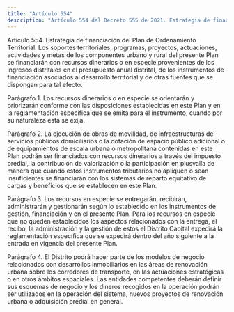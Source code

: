 ```yaml
---
title: "Artículo 554"
description: "Artículo 554 del Decreto 555 de 2021. Estrategia de financiación del Plan de Ordenamiento Territorial."
---
```


Artículo 554. Estrategia de financiación del Plan de Ordenamiento Territorial. Los soportes territoriales, programas, proyectos, actuaciones, actividades y metas de los componentes urbano y rural del presente Plan se financiarán con recursos dinerarios o en especie provenientes de los ingresos distritales en el presupuesto anual distrital, de los instrumentos de financiación asociados al desarrollo territorial y de otras fuentes que se dispongan para tal efecto.
 
Parágrafo 1. Los recursos dinerarios o en especie se orientarán y priorizarán conforme con las disposiciones establecidas en este Plan y en la reglamentación específica que se emita para el instrumento, cuando por su naturaleza esta se exija.
 
Parágrafo 2. La ejecución de obras de movilidad, de infraestructuras de servicios públicos domiciliarios o la dotación de espacio público adicional o de equipamientos de escala urbana o metropolitana contenidas en este Plan podrán ser financiados con recursos dinerarios a través del impuesto predial, la contribución de valorización o la participación en plusvalía de manera que cuando estos instrumentos tributarios no apliquen o sean insuficientes se financiarán con los sistemas de reparto equitativo de cargas y beneficios que se establecen en este Plan.
 
Parágrafo 3. Los recursos en especie se entregarán, recibirán, administrarán y gestionarán según lo establecido en los instrumentos de gestión, financiación y en el presente Plan. Para los recursos en especie que no queden establecidos los aspectos relacionados con la entrega, el recibo, la administración y la gestión de estos el Distrito Capital expedirá la reglamentación específica que se expedirá dentro del año siguiente a la entrada en vigencia del presente Plan.
 
Parágrafo 4. El Distrito podrá hacer parte de los modelos de negocio relacionados con desarrollos inmobiliarios en las áreas de renovación urbana sobre los corredores de transporte, en las actuaciones estratégicas o en otros ámbitos espaciales. Las entidades competentes deberán definir sus esquemas de negocio y los dineros recogidos en la operación podrán ser utilizados en la operación del sistema, nuevos proyectos de renovación urbana o adquisición predial en general.